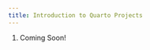 ```yaml
---
title: Introduction to Quarto Projects
---
```


::: {.callout-note title="Learning Objectives"}
1.  Coming Soon!
:::